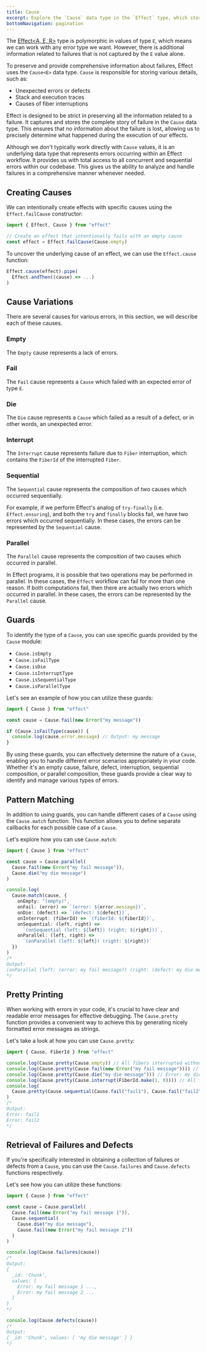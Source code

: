 ```yaml
---
title: Cause
excerpt: Explore the `Cause` data type in the `Effect` type, which stores comprehensive information about failures, including unexpected errors, stack traces, and fiber interruption causes. Learn how `Cause` ensures no failure information is lost, providing a complete story for precise error analysis and handling in your codebase. Discover various causes such as Empty, Fail, Die, Interrupt, Sequential, and Parallel, each representing different error scenarios within the `Effect` workflow.
bottomNavigation: pagination
---
```


The [Effect&lt;A, E, R&gt;](../../guides/essentials/the-effect-type) type is polymorphic in values of type `E`, which means we can work with any error type we want. However, there is additional information related to failures that is not captured by the `E` value alone.

To preserve and provide comprehensive information about failures, Effect uses the `Cause<E>` data type. `Cause` is responsible for storing various details, such as:

- Unexpected errors or defects
- Stack and execution traces
- Causes of fiber interruptions

Effect is designed to be strict in preserving all the information related to a failure. It captures and stores the complete story of failure in the `Cause` data type. This ensures that no information about the failure is lost, allowing us to precisely determine what happened during the execution of our effects.

Although we don't typically work directly with `Cause` values, it is an underlying data type that represents errors occurring within an Effect workflow. It provides us with total access to all concurrent and sequential errors within our codebase. This gives us the ability to analyze and handle failures in a comprehensive manner whenever needed.

## Creating Causes

We can intentionally create effects with specific causes using the `Effect.failCause` constructor:

```ts twoslash
import { Effect, Cause } from "effect"

// Create an effect that intentionally fails with an empty cause
const effect = Effect.failCause(Cause.empty)
```

To uncover the underlying cause of an effect, we can use the `Effect.cause` function:

```ts
Effect.cause(effect).pipe(
  Effect.andThen((cause) => ...)
)
```

## Cause Variations

There are several causes for various errors, in this section, we will describe each of these causes.

### Empty

The `Empty` cause represents a lack of errors.

### Fail

The `Fail` cause represents a `Cause` which failed with an expected error of type `E`.

### Die

The `Die` cause represents a `Cause` which failed as a result of a defect, or in other words, an unexpected error.

### Interrupt

The `Interrupt` cause represents failure due to `Fiber` interruption, which contains the `FiberId` of the interrupted `Fiber`.

### Sequential

The `Sequential` cause represents the composition of two causes which occurred
sequentially.

For example, if we perform Effect's analog of `try-finally` (i.e.
`Effect.ensuring`), and both the `try` and `finally` blocks fail, we have two
errors which occurred sequentially. In these cases, the errors can be
represented by the `Sequential` cause.

### Parallel

The `Parallel` cause represents the composition of two causes which occurred in parallel.

In Effect programs, it is possible that two operations may be performed in
parallel. In these cases, the `Effect` workflow can fail for more than one
reason. If both computations fail, then there are actually two errors which
occurred in parallel. In these cases, the errors can be represented by the
`Parallel` cause.

## Guards

To identify the type of a `Cause`, you can use specific guards provided by the `Cause` module:

- `Cause.isEmpty`
- `Cause.isFailType`
- `Cause.isDie`
- `Cause.isInterruptType`
- `Cause.isSequentialType`
- `Cause.isParallelType`

Let's see an example of how you can utilize these guards:

```ts twoslash
import { Cause } from "effect"

const cause = Cause.fail(new Error("my message"))

if (Cause.isFailType(cause)) {
  console.log(cause.error.message) // Output: my message
}
```

By using these guards, you can effectively determine the nature of a `Cause`, enabling you to handle different error scenarios appropriately in your code. Whether it's an empty cause, failure, defect, interruption, sequential composition, or parallel composition, these guards provide a clear way to identify and manage various types of errors.

## Pattern Matching

In addition to using guards, you can handle different cases of a `Cause` using the `Cause.match` function. This function allows you to define separate callbacks for each possible case of a `Cause`.

Let's explore how you can use `Cause.match`:

```ts twoslash
import { Cause } from "effect"

const cause = Cause.parallel(
  Cause.fail(new Error("my fail message")),
  Cause.die("my die message")
)

console.log(
  Cause.match(cause, {
    onEmpty: "(empty)",
    onFail: (error) => `(error: ${error.message})`,
    onDie: (defect) => `(defect: ${defect})`,
    onInterrupt: (fiberId) => `(fiberId: ${fiberId})`,
    onSequential: (left, right) =>
      `(onSequential (left: ${left}) (right: ${right}))`,
    onParallel: (left, right) =>
      `(onParallel (left: ${left}) (right: ${right})`
  })
)
/*
Output:
(onParallel (left: (error: my fail message)) (right: (defect: my die message))
*/
```

## Pretty Printing

When working with errors in your code, it's crucial to have clear and readable error messages for effective debugging. The `Cause.pretty` function provides a convenient way to achieve this by generating nicely formatted error messages as strings.

Let's take a look at how you can use `Cause.pretty`:

```ts twoslash
import { Cause, FiberId } from "effect"

console.log(Cause.pretty(Cause.empty)) // All fibers interrupted without errors.
console.log(Cause.pretty(Cause.fail(new Error("my fail message")))) // Error: my fail message
console.log(Cause.pretty(Cause.die("my die message"))) // Error: my die message
console.log(Cause.pretty(Cause.interrupt(FiberId.make(1, 0)))) // All fibers interrupted without errors.
console.log(
  Cause.pretty(Cause.sequential(Cause.fail("fail1"), Cause.fail("fail2")))
)
/*
Output:
Error: fail1
Error: fail2
*/
```

## Retrieval of Failures and Defects

If you're specifically interested in obtaining a collection of failures or defects from a `Cause`, you can use the `Cause.failures` and `Cause.defects` functions respectively.

Let's see how you can utilize these functions:

```ts twoslash
import { Cause } from "effect"

const cause = Cause.parallel(
  Cause.fail(new Error("my fail message 1")),
  Cause.sequential(
    Cause.die("my die message"),
    Cause.fail(new Error("my fail message 2"))
  )
)

console.log(Cause.failures(cause))
/*
Output:
{
  _id: 'Chunk',
  values: [
    Error: my fail message 1 ...,
    Error: my fail message 2 ...
  ]
}
*/

console.log(Cause.defects(cause))
/*
Output:
{ _id: 'Chunk', values: [ 'my die message' ] }
*/
```

